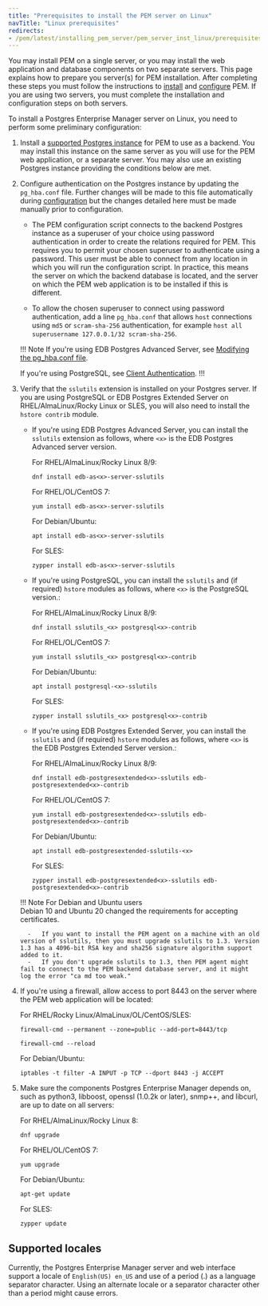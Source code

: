 ```yaml
---
title: "Prerequisites to install the PEM server on Linux"
navTitle: "Linux prerequisites"
redirects:
- /pem/latest/installing_pem_server/pem_server_inst_linux/prerequisites/
---
```


You may install PEM on a single server, or you may install the web application and database components on two separate servers.
This page explains how to prepare you server(s) for PEM installation. 
After completing these steps you must follow the instructions to [install](/pem/latest/installing/linux_x86_64/index.mdx) and [configure](/pem/8/installing/configuring_the_pem_server_on_linux.mdx) PEM.
If you are using two servers, you must complete the installation and configuration steps on both servers.


To install a Postgres Enterprise Manager server on Linux, you need to perform some preliminary configuration:
    
1.  Install a [supported Postgres instance](/pem/latest/index/#postgres-compatibility) for PEM to use as a backend. 
    You may install this instance on the same server as you will use for the PEM web application, or a separate server. 
    You may also use an existing Postgres instance providing the conditions below are met.

2.  Configure authentication on the Postgres instance by updating the `pg_hba.conf` file. 
    Further changes will be made to this file automatically during [configuration](/pem/latest/installing/configuring_the_pem_server_on_linux.mdx) but the changes detailed here must be made manually prior to configuration.
  
    - The PEM configuration script connects to the backend Postgres instance as a superuser of your choice using password authentication in order to create the relations required for PEM. 
      This requires you to permit your chosen superuser to authenticate using a password. This user must be able to connect from any location in which you will run the configuration script. 
      In practice, this means the server on which the backend database is located, and the server on which the PEM web application is to be installed if this is different.

    - To allow the chosen superuser to connect using password authentication, add a line `pg_hba.conf` that allows `host` connections using `md5` or `scram-sha-256` authentication,
      for example `host all superusername 127.0.0.1/32 scram-sha-256`.

    !!! Note
    If you're using EDB Postgres Advanced Server, see [Modifying the pg_hba.conf file](/pem/latest/managing_database_server/#modifying-the-pg_hbaconf-file).

    If you're using PostgreSQL, see [Client Authentication](https://www.postgresql.org/docs/current/auth-pg-hba-conf.html).
    !!!

3.  Verify that the `sslutils` extension is installed on your Postgres server. 
    If you are using PostgreSQL or EDB Postgres Extended Server on RHEL/AlmaLinux/Rocky Linux or SLES, you will also need to install the `hstore contrib` module.

    -   If you're using EDB Postgres Advanced Server, you can install the `sslutils` extension as follows, where `<x>` is the EDB Postgres Advanced server version.

        For RHEL/AlmaLinux/Rocky Linux 8/9:
          
        ```shell
        dnf install edb-as<x>-server-sslutils
        ```

        For RHEL/OL/CentOS 7:
          
        ```shell
        yum install edb-as<x>-server-sslutils
        ```

        For Debian/Ubuntu:
          
        ```shell
        apt install edb-as<x>-server-sslutils
        ```

        For SLES:
          
        ```shell
        zypper install edb-as<x>-server-sslutils
        ```

    -   If you're using PostgreSQL, you can install the `sslutils` and (if required) `hstore` modules as follows, where `<x>` is the PostgreSQL version.: 

        For RHEL/AlmaLinux/Rocky Linux 8/9:
          
        ```shell
        dnf install sslutils_<x> postgresql<x>-contrib
        ```

        For RHEL/OL/CentOS 7:
          
        ```shell
        yum install sslutils_<x> postgresql<x>-contrib
        ```

        For Debian/Ubuntu:
          
        ```shell
        apt install postgresql-<x>-sslutils
        ```

        For SLES:
          
        ```shell
        zypper install sslutils_<x> postgresql<x>-contrib
    
    -   If you're using EDB Postgres Extended Server, you can install the `sslutils` and (if required) `hstore` modules as follows, where `<x>` is the EDB Postgres Extended Server version.: 

        For RHEL/AlmaLinux/Rocky Linux 8/9:
          
        ```shell
        dnf install edb-postgresextended<x>-sslutils edb-postgresextended<x>-contrib
        ```

        For RHEL/OL/CentOS 7:
          
        ```shell
        yum install edb-postgresextended<x>-sslutils edb-postgresextended<x>-contrib
        ```

        For Debian/Ubuntu:
          
        ```shell
        apt install edb-postgresextended-sslutils-<x>
        ```

        For SLES:
          
        ```shell
        zypper install edb-postgresextended<x>-sslutils edb-postgresextended<x>-contrib
        ```

    !!! Note For Debian and Ubuntu users               
        Debian 10 and Ubuntu 20 changed the requirements for accepting certificates.

          -   If you want to install the PEM agent on a machine with an old version of sslutils, then you must upgrade sslutils to 1.3. Version 1.3 has a 4096-bit RSA key and sha256 signature algorithm support added to it.
          -   If you don't upgrade sslutils to 1.3, then PEM agent might fail to connect to the PEM backend database server, and it might log the error "ca md too weak."

4. If you're using a firewall, allow access to port 8443 on the server where the PEM web application will be located:

     For RHEL/Rocky Linux/AlmaLinux/OL/CentOS/SLES:

    ```shell
    firewall-cmd --permanent --zone=public --add-port=8443/tcp
         
    firewall-cmd --reload
    ```
       
    For Debian/Ubuntu:

    ```shell
    iptables -t filter -A INPUT -p TCP --dport 8443 -j ACCEPT
    ```

5. Make sure the components Postgres Enterprise Manager depends on, such as python3, libboost, openssl (1.0.2k or later), snmp++, and libcurl, are up to date on all servers: 

     For RHEL/AlmaLinux/Rocky Linux 8:

     ```shell
     dnf upgrade
     ```

     For RHEL/OL/CentOS 7:
   
     ```shell
    yum upgrade
    ```

    For Debian/Ubuntu:
   
    ```shell
    apt-get update
    ```

    For SLES:
   
   ```shell
   zypper update
   ```

## Supported locales

Currently, the Postgres Enterprise Manager server and web interface support a locale of `English(US) en_US` and use of a period (.) as a language separator character. Using an alternate locale or a separator character other than a period might cause errors.
